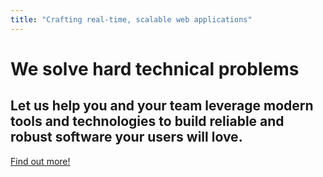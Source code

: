 ```yaml
---
title: "Crafting real-time, scalable web applications"
---
```


# We solve hard technical problems

## Let us help you and your team leverage modern tools and technologies to build reliable and robust software your users will love.

<a href="#what-we-do" className="btn btn-primary btn-link">
  Find out more!
</a>
